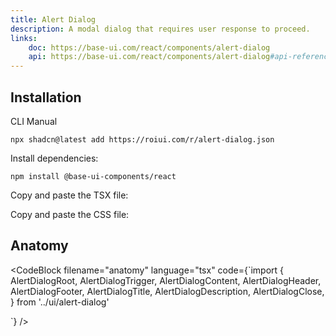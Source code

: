 ```yaml
---
title: Alert Dialog
description: A modal dialog that requires user response to proceed.
links:
    doc: https://base-ui.com/react/components/alert-dialog
    api: https://base-ui.com/react/components/alert-dialog#api-reference
---
```


<ComponentPreview name="alert-dialog-demo" />

## Installation

<InstallationTabs>

<InstallationTabsList>
    <InstallationTabsTrigger value="cli">CLI</InstallationTabsTrigger>
    <InstallationTabsTrigger value="manual">Manual</InstallationTabsTrigger>
</InstallationTabsList>

<InstallationTabsContent value="cli">

```package-install
npx shadcn@latest add https://roiui.com/r/alert-dialog.json
```

</InstallationTabsContent>

<InstallationTabsContent value="manual">

Install dependencies:

```package-install
npm install @base-ui-components/react
```

Copy and paste the TSX file:

<ComponentSource
    src="registry/brook/ui/alert-dialog/alert-dialog.tsx"
    title="components/ui/alert-dialog.tsx"
    collapsible={true}
/>

Copy and paste the CSS file:

<ComponentSource
    src="registry/brook/ui/alert-dialog/alert-dialog.module.css"
    title="components/ui/alert-dialog.module.css"
    language="css"
    collapsible={true}
/>

</InstallationTabsContent>

</InstallationTabs>

## Anatomy

<CodeBlock
filename="anatomy"
  language="tsx"
  code={`import {
  AlertDialogRoot,
  AlertDialogTrigger,
  AlertDialogContent,
  AlertDialogHeader,
  AlertDialogFooter,
  AlertDialogTitle,
  AlertDialogDescription,
  AlertDialogClose,
} from '../ui/alert-dialog'

<AlertDialogRoot>
    <AlertDialogTrigger />
    <AlertDialogContent>
        <AlertDialogHeader>
            <AlertDialogTitle />
            <AlertDialogDescription />
        </AlertDialogHeader>
        <AlertDialogFooter>
            <AlertDialogClose />
        </AlertDialogFooter>
    </AlertDialogContent>
</AlertDialogRoot>
`} />
